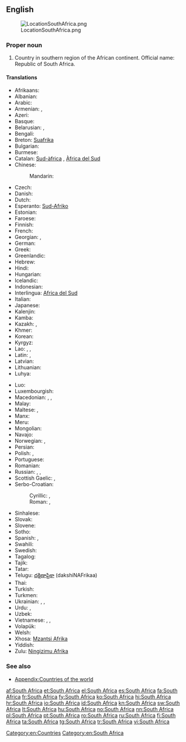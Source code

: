{{wikipedia}}
==English==
[[Image:LocationSouthAfrica.png|thumb]]

===Proper noun===
{{en-proper noun|head=[[South]] [[Africa]]}}

# Country in southern region of the African continent. Official name: Republic of South Africa.

====Translations====
{{trans-top|country}}
* Afrikaans: {{t|af|Suid-Afrika}}
* Albanian: {{t|sq|Afrika Jugore|f}}
* Arabic: {{t|ar|جنوب إفريقيا|f|tr=janūb ʾifrīqíyyā|sc=Arab}}
* Armenian: {{t-|hy|Հարավաֆրիկյան Հանրապետություն|tr=Haravafrikyan Hanrapetut'yun}}, {{t|hy|Հարավային Աֆրիկա|tr=Haravayin Afrika|sc=Armn}}
* Azeri: {{t|az|Cənubi Afrika}}
* Basque: {{t|eu|Hego Afrika|xs=Basque}}
* Belarusian: {{t|be|Паўднёва-Афрыканская Рэспубліка|tr=Paŭdnjóva-Afrykánskaja Respúblika|xs=Belarusian}},  {{t|be|Паўднёвая Афрыка|f|tr=Paŭdnjóvaja Áfryka|xs=Belarusian}}
* Bengali: {{t-|bn|দক্ষিণ আফ্রিকা|tr=dôkhin aphrika}}
* Breton: [[Suafrika]]
* Bulgarian: {{t|bg|Южна Африка|f|tr=Júžna Áfrika}}
* Burmese: {{t|my|တောင်အာဖရိကနိုင်ငံ|tr=taʊ̀n ahpări.ka. naiñngañ|sc=Mymr}}
* Catalan: [[Sud-àfrica]] {{f}}, [[Àfrica del Sud]] {{f}}
* Chinese:
*: Mandarin: {{t|cmn|南非|tr=Nán-Fēi|sc=Hani}}
* Czech: {{t-|cs|Jihoafrická republika|f}}
* Danish: {{t-|da|Sydafrika}}
* Dutch: {{t+|nl|Zuid-Afrika}}
* Esperanto: [[Sud-Afriko]]
* Estonian: {{t|et|Lõuna-Aafrika}}
* Faroese: {{t|fo|Suðurafrika|n}}
* Finnish: {{t+|fi|Etelä-Afrikka}}
* French: {{t+|fr|Afrique du Sud|f}}
* Georgian: {{t|ka|სამხრეთ აფრიკის რესპუბლიკა|tr=samxret' aprik'as respublik'a|sc=Geor|xs=Georgian}}, {{t|ka|სამხრეთი აფრიკა|tr=samxret'i aprik'a|sc=Geor}}
* German: {{t+|de|Südafrika|n}}
* Greek: {{t+|el|Νότια Αφρική|f|tr=Nótia Afrikí}}
* Greenlandic: {{t-|kl|Afrika Kujalleq|xs=Greenlandic}}
* Hebrew: {{t|he|דרום אפריקה|tr=drom afrika}}
* Hindi: {{t|hi|दक्षिण अफ़्रीका|tr=dakṣiṇ afrīkā|xs=Hindi}}
* Hungarian: {{t+|hu|Dél-afrikai Köztársaság}}
* Icelandic: {{t+|is|Suður-Afríka}}
* Indonesian: {{t|id|Afrika Selatan}}
* Interlingua: [[Africa del Sud]]
* Italian: {{t+|it|Sudafrica|f}}
* Japanese: {{t-|ja|南アフリカ|tr=Minamí-Afuriká}}
* Kalenjin: {{tø|kln|South Afrika}}
* Kamba: {{tø|kam|South Afrika}}
* Kazakh: {{t|kk|Оңтүстік Африка Республикасы|tr=Oñtüstik Afrïka Respwblïkası|sc=Cyrl|xs=Kazakh}}, {{t|kk|Оңтүстік Африка|tr=Oñtüstik Afrïka|sc=Cyrl}}
* Khmer: {{t|km|អាហ្វ្រិកខាងត្បូង|sc=Khmr|tr=aafrɨk kʰaang tboong}}
* Korean: {{t|ko|남아프리카|tr=Nam Apeurika|sc=Hang}}
* Kyrgyz: {{t|ky|Түштүк Африка|tr=Tüştük Afrika|sc=Cyrl}}
* Lao: {{t|lo|ອາຟຣິກາໃຕ້ |tr=aː frī kaː tȃy|sc=Laoo}}, {{t|lo|ອາຝະລິກາໃຕ້|tr=ʔàː fá lī kàː tȃy|sc=Laoo}}, {{t|lo|ອາຟຣິກໃຕ້|tr=aː frīk tȃy|sc=Laoo}}
* Latin: {{t|la|Africa Australis|f}}, {{t|la|Africa Meridionalis|f}}
* Latvian: {{t|lv|Dienvidāfrika|f}}
* Lithuanian: {{t|lt|Pietų Afrika|f}}
* Luhya: {{tø|luy|South Afrika}}
{{trans-mid}}
* Luo: {{tø|luo|South Afrika}}
* Luxembourgish: {{t|lb|Südafrika}}
* Macedonian: {{t|mk|Јужноафриканска Република|f|tr=Južnoafríkanska Repúblika}}, {{t|mk|Јужна Африка|f|tr=Júžna Áfrika}}, {{t|mk|ЈАР|tr=JAR}}
* Malay: {{t|ms|Afrika Selatan}}
* Maltese: {{t|mt|Afrika t'Isfel|f|alt=l-Afrika t'Isfel}}, {{t|mt|Sud Afrika|f|alt=is-Sud Afrika}}
* Manx: {{t|gv|Yn Affrick Yiass|xs=Manx}}
* Meru: {{tø|mer|South Afrika}}
* Mongolian: {{t|mn|Өмнөд Африк|tr=Ömnöd Afrik|sc=Cyrl}}
* Navajo: {{tø|nv|Kéyah Naakai Łizhinii Bikéyah Shádiʼááhjí Siʼánígíí}}
* Norwegian: {{t|no|Sør-Afrika}}, {{t|no|Republikken Sør-Afrika}}
* Persian: {{t|fa|آفریقای جنوبی|tr=Âfriqâ-ye Jonubi|xs=Persian}}
* Polish: {{t+|pl|Republika Południowej Afryki|f}}, {{t|pl|Południowa Afryka|f}}
* Portuguese: {{t+|pt|África do Sul|f}}
* Romanian: {{t+|ro|Africa de Sud|f}}
* Russian: {{t-|ru|Южная Африка|f|tr=Júžnaja Áfrika}}, {{t-|ru|Южно-Африканская Республика|f|tr=Júžno-Afrikánskaja Respúblika}}, {{t-|ru|ЮАР|f|tr=juár}}
* Scottish Gaelic: {{t|gd|Afraga a Deas|xs=Scottish Gaelic}}, {{t|gd|Poblachd Afraga a Deas|xs=Scottish Gaelic}}
* Serbo-Croatian:
*: Cyrillic: {{t|sh|Јужна Африка|f|sc=Cyrl|xs=Serbo-Croatian}},   {{t|sh|Јужноафричка Република|f|sc=Cyrl|xs=Serbo-Croatian}}
*: Roman: {{t|sh|Južna Afrika|f|xs=Serbo-Croatian}}, {{t|sh|Južnoafrička Republika|f|xs=Serbo-Croatian}}
* Sinhalese: {{t|si|දකුණු අප්‍රිකාව|tr=dakuṇu aprikāva|sc=Sinh}}
* Slovak: {{t|sk|Južná Afrika|f}}
* Slovene: {{t-|sl|Južna Afrika|f}}
* Sotho: {{t|st|Afrika Borwa|xs=Sotho}}
* Spanish: {{t+|es|Sudáfrica|f}}, {{t|es|África del Sur|f}}
* Swahili: {{t+|sw|Afrika Kusini|xs=Swahili}}
* Swedish: {{t+|sv|Sydafrika}}
* Tagalog: {{t|tl|Timog Aprika}}
* Tajik: {{t|tg|Африқои Ҷанубӣ|tr=Afriqoi Janubī|sc=Cyrl}}
* Tatar: {{t|tt|Көньяк Африка|tr=Könyaq Afrika|sc=Cyrl}}
* Telugu: [[దక్షిణాఫ్రికా]] (dakshiNAFrikaa)
* Thai: {{t|th|แอฟริกาใต้|tr=àef-rí-gaa dtâi}}
* Turkish: {{t+|tr|Güney Afrika}}
* Turkmen: {{t|tk|Günorta Afrika}}
* Ukrainian: {{t|uk|Південно-Африканська Республіка|tr=Pivdénno-Afrykáns'ka Respúblika|xs=Ukrainian}}, {{t|uk|Південна Африка|f|tr=Pivdénna Áfryka|xs=Ukrainian}}, {{t|uk|ПАР|f|tr=par|xs=Ukrainian}}
* Urdu: {{t|ur|جنوبی افریقہ|tr=janūbī afrīqâ|xs=Urdu}}, {{t|ur|ساؤتھ افریقہ|tr=sā'uth afrīqâ|sc=ur-Arab}}
* Uzbek: {{t|uz|Janubiy Ofriqo}}
* Vietnamese: {{t-|vi|Cộng hòa Nam Phi|xs=Vietnamese}}, {{t-|vi|Nam Phi|xs=Vietnamese}}, {{t-|vi|南非|sc=Hani|xs=Vietnamese}}
* Volapük: {{t|vo|Sulüdafrikän|xs=Volapük}}
* Welsh: {{t|cy|De Affrica|xs=Welsh}}
* Xhosa: [[Mzantsi Afrika]]
* Yiddish: {{t|yi|דרום אַפֿריקע|tr=dorem afrike|sc=Hebr}}
* Zulu: [[Ningizimu Afrika]]
{{trans-bottom}}

===See also===
* [[Appendix:Countries of the world]]

[[Category:en:Countries]]
[[Category:en:South Africa]]

[[af:South Africa]]
[[et:South Africa]]
[[el:South Africa]]
[[es:South Africa]]
[[fa:South Africa]]
[[fr:South Africa]]
[[fy:South Africa]]
[[ko:South Africa]]
[[hi:South Africa]]
[[hr:South Africa]]
[[io:South Africa]]
[[id:South Africa]]
[[kn:South Africa]]
[[sw:South Africa]]
[[lt:South Africa]]
[[hu:South Africa]]
[[no:South Africa]]
[[nn:South Africa]]
[[pl:South Africa]]
[[pt:South Africa]]
[[ro:South Africa]]
[[ru:South Africa]]
[[fi:South Africa]]
[[ta:South Africa]]
[[tg:South Africa]]
[[tr:South Africa]]
[[vi:South Africa]]